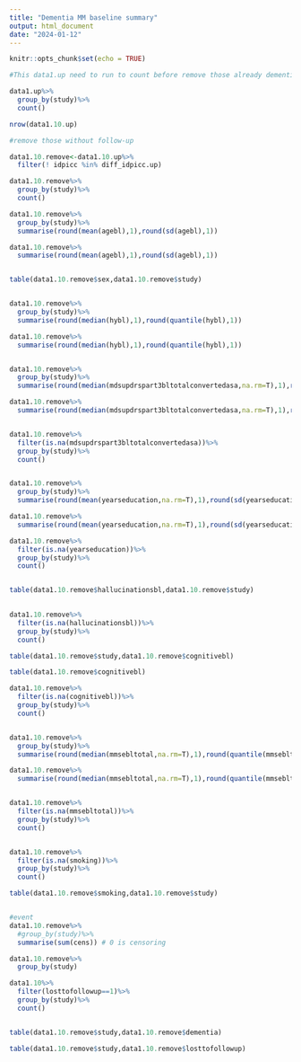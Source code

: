 ---
title: "Dementia MM baseline summary"
output: html_document
date: "2024-01-12"
---

```{r setup, include=FALSE}
knitr::opts_chunk$set(echo = TRUE)
```

```{r remove flow}

#This data1.up need to run to count before remove those already dementia

data1.up%>%
  group_by(study)%>%
  count()

nrow(data1.10.up)

#remove those without follow-up

data1.10.remove<-data1.10.up%>%
  filter(! idpicc %in% diff_idpicc.up)

data1.10.remove%>%
  group_by(study)%>%
  count()
```



```{r Characteristic baseline}

data1.10.remove%>%
  group_by(study)%>%
  summarise(round(mean(agebl),1),round(sd(agebl),1))

data1.10.remove%>%
  summarise(round(mean(agebl),1),round(sd(agebl),1))


table(data1.10.remove$sex,data1.10.remove$study)


data1.10.remove%>%
  group_by(study)%>%
  summarise(round(median(hybl),1),round(quantile(hybl),1))

data1.10.remove%>%
  summarise(round(median(hybl),1),round(quantile(hybl),1))


data1.10.remove%>%
  group_by(study)%>%
  summarise(round(median(mdsupdrspart3bltotalconvertedasa,na.rm=T),1),round(quantile(mdsupdrspart3bltotalconvertedasa,na.rm=T),1))

data1.10.remove%>%
  summarise(round(median(mdsupdrspart3bltotalconvertedasa,na.rm=T),1),round(quantile(mdsupdrspart3bltotalconvertedasa,na.rm=T),1))


data1.10.remove%>%
  filter(is.na(mdsupdrspart3bltotalconvertedasa))%>%
  group_by(study)%>%
  count()


data1.10.remove%>%
  group_by(study)%>%
  summarise(round(mean(yearseducation,na.rm=T),1),round(sd(yearseducation,na.rm=T),1))

data1.10.remove%>%
  summarise(round(mean(yearseducation,na.rm=T),1),round(sd(yearseducation,na.rm=T),1))

data1.10.remove%>%
  filter(is.na(yearseducation))%>%
  group_by(study)%>%
  count()


table(data1.10.remove$hallucinationsbl,data1.10.remove$study)
  

data1.10.remove%>%
  filter(is.na(hallucinationsbl))%>%
  group_by(study)%>%
  count()

table(data1.10.remove$study,data1.10.remove$cognitivebl)

table(data1.10.remove$cognitivebl)

data1.10.remove%>%
  filter(is.na(cognitivebl))%>%
  group_by(study)%>%
  count()


data1.10.remove%>%
  group_by(study)%>%
  summarise(round(median(mmsebltotal,na.rm=T),1),round(quantile(mmsebltotal,na.rm=T),1))

data1.10.remove%>%
  summarise(round(median(mmsebltotal,na.rm=T),1),round(quantile(mmsebltotal,na.rm=T),1))


data1.10.remove%>%
  filter(is.na(mmsebltotal))%>%
  group_by(study)%>%
  count()


data1.10.remove%>%
  filter(is.na(smoking))%>%
  group_by(study)%>%
  count()

table(data1.10.remove$smoking,data1.10.remove$study)


#event
data1.10.remove%>%
  #group_by(study)%>%
  summarise(sum(cens)) # 0 is censoring

data1.10.remove%>%
  group_by(study)

data1.10%>%
  filter(losttofollowup==1)%>%
  group_by(study)%>%
  count() 


table(data1.10.remove$study,data1.10.remove$dementia)

table(data1.10.remove$study,data1.10.remove$losttofollowup)

```